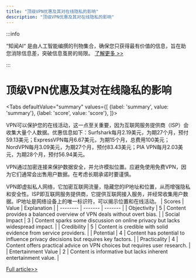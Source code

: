 ```yaml
---
title: "顶级VPN优惠及其对在线隐私的影响"
description: "顶级VPN优惠及其对在线隐私的影响"
---
```



:::info

“知闻AI“ 是由人工智能编撰的刊物集合，确保您只获得最有价值的信息，旨在助您消除信息差，突破信息茧房的局限。  [了解更多 >>](/zh-Hans/docs/guides)

:::

# 顶级VPN优惠及其对在线隐私的影响


<Tabs
	defaultValue="summary"
	values={[
	{label: 'summary', value: 'summary'},
	{label: 'score', value: 'score'},
]}>
<TabItem value="summary">


VPN可以保护您的在线活动，这一点至关重要，因为互联网服务提供商（ISP）会收集大量个人数据。优惠信息如下：Surfshark每月2.19美元，为期27个月，预付59.13美元；ExpressVPN每月6.67美元，为期15个月，总费用100美元；NordVPN每月3.09美元，为期27个月，预付83.43美元；PIA VPN每月2.03美元，为期28个月，预付56.94美元。

VPN通过加密连接来保护数据安全，并允许模拟位置。应避免使用免费VPN，因为它们通常会出售用户数据。在考虑长期承诺时要谨慎。

VPN即虚拟私人网络，它加密互联网流量，隐藏您的IP地址和位置，从而增强隐私和安全性。ISP即互联网服务提供商，它提供互联网接入服务，并经常收集用户数据。IP地址是网络设备上的唯一标识符，可以揭示位置和在线活动。
</TabItem>
<TabItem value="score">
	| Scores     | Value   | Explanation |
	| -------- | ------- | ------- |
	| Objectivity  | 5    | Content provides a balanced overview of VPN deals without overt bias.    |
	| Social Impact | 3     | Content sparks some discussion on online privacy but lacks widespread impact.    |
	| Credibility    | 5    | Content is credible with solid evidence from service providers.    |
	| Potential    | 4    | Content has potential to influence privacy decisions but requires key factors.    |
	| Practicality    | 4    | Content offers practical advice on VPN choices but requires user research.    |
	| Entertainment Value    | 2    | Content is informative but lacks inherent entertainment value.    |
</TabItem>
</Tabs>

[Full article>>](https://www.cnet.com/deals/best-vpn-sales-and-deals-right-now/#ftag=CAD590a51e)
